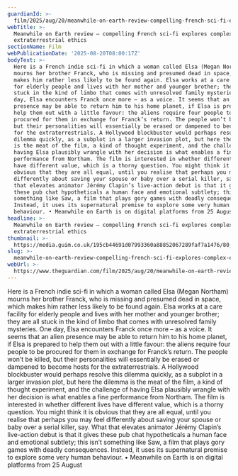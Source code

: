 ```yaml
---
guardianId: >-
  film/2025/aug/20/meanwhile-on-earth-review-compelling-french-sci-fi-explores-complex-extraterrestrial-ethics
webTitle: >-
  Meanwhile on Earth review – compelling French sci-fi explores complex
  extraterrestrial ethics
sectionName: Film
webPublicationDate: '2025-08-20T08:00:17Z'
bodyText: >-
  Here is a French indie sci-fi in which a woman called Elsa (Megan Northam)
  mourns her brother Franck, who is missing and presumed dead in space, which
  makes him rather less likely to be found again. Elsa works at a care facility
  for elderly people and lives with her mother and younger brother; they are all
  stuck in the kind of limbo that comes with unresolved family mysteries. One
  day, Elsa encounters Franck once more – as a voice. It seems that an alien
  presence may be able to return him to his home planet, if Elsa is prepared to
  help them out with a little favour: the aliens require four people to be
  procured for them in exchange for Franck’s return. The people won’t be killed,
  but their personalities will essentially be erased or dampened to become hosts
  for the extraterrestrials. A Hollywood blockbuster would perhaps resolve this
  dilemma quickly, as a subplot in a larger invasion plot, but here the dilemma
  is the meat of the film, a kind of thought experiment, and the challenge of
  having Elsa plausibly wrangle with her decision is what enables a fine
  performance from Northam. The film is interested in whether different lives
  have different value, which is a thorny question. You might think it is
  obvious that they are all equal, until you realise that perhaps you may feel
  differently about saving your spouse or baby over a serial killer, say. What
  that elevates animator Jérémy Clapin’s live-action debut is that it gives
  these pub chat hypotheticals a human face and emotional subtlety; this isn’t
  something like Saw, a film that plays gory games with deadly consequences.
  Instead, it uses its supernatural premise to explore some very human
  behaviour. • Meanwhile on Earth is on digital platforms from 25 August
headline: >-
  Meanwhile on Earth review – compelling French sci-fi explores complex
  extraterrestrial ethics
thumbnail: >-
  https://media.guim.co.uk/195cb44691d07993360a88852067289faf7a1476/80_0_1194_955/500.jpg
slug: >-
  meanwhile-on-earth-review-compelling-french-sci-fi-explores-complex-extraterrestrial-ethics
webUrl: >-
  https://www.theguardian.com/film/2025/aug/20/meanwhile-on-earth-review-compelling-french-sci-fi-explores-complex-extraterrestrial-ethics
---
```

Here is a French indie sci-fi in which a woman called Elsa (Megan Northam) mourns her brother Franck, who is missing and presumed dead in space, which makes him rather less likely to be found again. Elsa works at a care facility for elderly people and lives with her mother and younger brother; they are all stuck in the kind of limbo that comes with unresolved family mysteries. One day, Elsa encounters Franck once more – as a voice. It seems that an alien presence may be able to return him to his home planet, if Elsa is prepared to help them out with a little favour: the aliens require four people to be procured for them in exchange for Franck’s return. The people won’t be killed, but their personalities will essentially be erased or dampened to become hosts for the extraterrestrials. A Hollywood blockbuster would perhaps resolve this dilemma quickly, as a subplot in a larger invasion plot, but here the dilemma is the meat of the film, a kind of thought experiment, and the challenge of having Elsa plausibly wrangle with her decision is what enables a fine performance from Northam. The film is interested in whether different lives have different value, which is a thorny question. You might think it is obvious that they are all equal, until you realise that perhaps you may feel differently about saving your spouse or baby over a serial killer, say. What that elevates animator Jérémy Clapin’s live-action debut is that it gives these pub chat hypotheticals a human face and emotional subtlety; this isn’t something like Saw, a film that plays gory games with deadly consequences. Instead, it uses its supernatural premise to explore some very human behaviour. • Meanwhile on Earth is on digital platforms from 25 August
